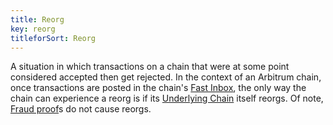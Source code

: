 ```yaml
---
title: Reorg
key: reorg
titleforSort: Reorg
---
```


A situation in which transactions on a chain that were at some point considered accepted then get rejected. In the context of an Arbitrum chain, once transactions are posted in the chain's [Fast Inbox](/intro/glossary#fast-inbox), the only way the chain can experience a reorg is if its [Underlying Chain](/intro/glossary#underlying-chain) itself reorgs. Of note, [Fraud proof](/intro/glossary#fraud-proof)s do not cause reorgs.
